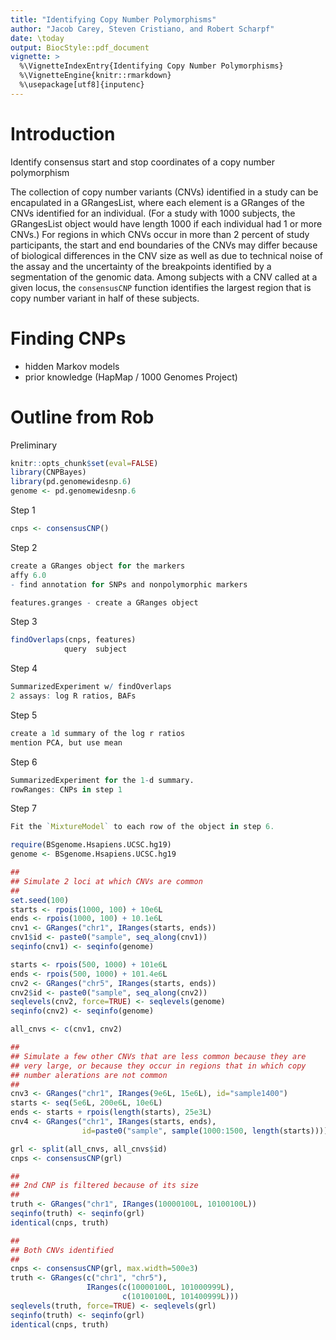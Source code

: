 ```yaml
---
title: "Identifying Copy Number Polymorphisms"
author: "Jacob Carey, Steven Cristiano, and Robert Scharpf"
date: \today
output: BiocStyle::pdf_document
vignette: >
  %\VignetteIndexEntry{Identifying Copy Number Polymorphisms}
  %\VignetteEngine{knitr::rmarkdown}
  %\usepackage[utf8]{inputenc} 
---
```


# Introduction

Identify consensus start and stop coordinates of a copy number
polymorphism

The collection of copy number variants (CNVs) identified in a study
can be encapulated in a GRangesList, where each element is a
GRanges of the CNVs identified for an individual.  (For a study
with 1000 subjects, the GRangesList object would have length 1000
if each individual had 1 or more CNVs.)  For regions in which CNVs
occur in more than 2 percent of study participants, the start and
end boundaries of the CNVs may differ because of biological
differences in the CNV size as well as due to technical noise of
the assay and the uncertainty of the breakpoints identified by a
segmentation of the genomic data.  Among subjects with a CNV called
at a given locus, the `consensusCNP` function identifies the
largest region that is copy number variant in half of these
subjects.

# Finding CNPs
- hidden Markov models
- prior knowledge (HapMap / 1000 Genomes Project)

# Outline from Rob
Preliminary
```r
knitr::opts_chunk$set(eval=FALSE)
library(CNPBayes)
library(pd.genomewidesnp.6)
genome <- pd.genomewidesnp.6
```

Step 1

```r
cnps <- consensusCNP()
```

Step 2
```r
create a GRanges object for the markers
affy 6.0
- find annotation for SNPs and nonpolymorphic markers

features.granges - create a GRanges object
```

Step 3 
```r
findOverlaps(cnps, features)
            query  subject
```

Step 4
```r
SummarizedExperiment w/ findOverlaps
2 assays: log R ratios, BAFs
```

Step 5 
```r
create a 1d summary of the log r ratios 
mention PCA, but use mean
```

Step 6
```r
SummarizedExperiment for the 1-d summary.
rowRanges: CNPs in step 1
```

Step 7
```r
Fit the `MixtureModel` to each row of the object in step 6.
```

```r
require(BSgenome.Hsapiens.UCSC.hg19)
genome <- BSgenome.Hsapiens.UCSC.hg19

##
## Simulate 2 loci at which CNVs are common
##
set.seed(100)
starts <- rpois(1000, 100) + 10e6L
ends <- rpois(1000, 100) + 10.1e6L
cnv1 <- GRanges("chr1", IRanges(starts, ends))
cnv1$id <- paste0("sample", seq_along(cnv1))
seqinfo(cnv1) <- seqinfo(genome)

starts <- rpois(500, 1000) + 101e6L
ends <- rpois(500, 1000) + 101.4e6L
cnv2 <- GRanges("chr5", IRanges(starts, ends))
cnv2$id <- paste0("sample", seq_along(cnv2))
seqlevels(cnv2, force=TRUE) <- seqlevels(genome)
seqinfo(cnv2) <- seqinfo(genome)

all_cnvs <- c(cnv1, cnv2)

##
## Simulate a few other CNVs that are less common because they are
## very large, or because they occur in regions that in which copy
## number alerations are not common
##
cnv3 <- GRanges("chr1", IRanges(9e6L, 15e6L), id="sample1400")
starts <- seq(5e6L, 200e6L, 10e6L)
ends <- starts + rpois(length(starts), 25e3L)
cnv4 <- GRanges("chr1", IRanges(starts, ends),
                id=paste0("sample", sample(1000:1500, length(starts))))

grl <- split(all_cnvs, all_cnvs$id)
cnps <- consensusCNP(grl)

##
## 2nd CNP is filtered because of its size
##
truth <- GRanges("chr1", IRanges(10000100L, 10100100L))
seqinfo(truth) <- seqinfo(grl)
identical(cnps, truth)

##
## Both CNVs identified
##
cnps <- consensusCNP(grl, max.width=500e3)
truth <- GRanges(c("chr1", "chr5"),
                 IRanges(c(10000100L, 101000999L),
                         c(10100100L, 101400999L)))
seqlevels(truth, force=TRUE) <- seqlevels(grl)
seqinfo(truth) <- seqinfo(grl)
identical(cnps, truth)
```

